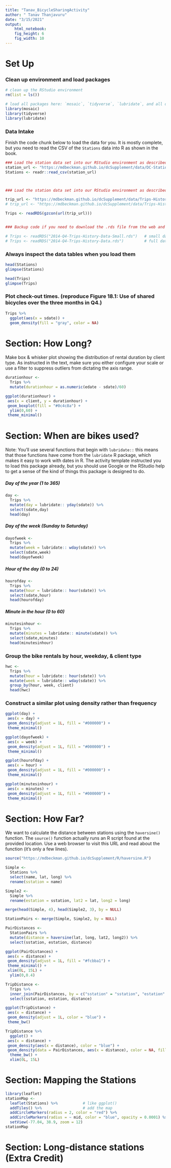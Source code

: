 ```yaml
---
title: "Tanav_BicycleSharingActivity"
author: " Tanav Thanjavuru"
date: "3/15/2021"
output: 
    html_notebook:
    fig_height: 6
    fig_width: 10
---
```



# Set Up

### Clean up environment and load packages
```r
# clean up the RStudio environment 
rm(list = ls())

# load all packages here: `mosaic`, `tidyverse`, `lubridate`, and all others used
library(mosaic)
library(tidyverse)
library(lubridate)


```

### Data Intake

Finish the code chunk below to load the data for you.  It is mostly complete, but you need to read the CSV of the `Stations` data into R as shown in the book.  

```r
### Load the station data set into our RStudio environment as described in the text
station_url <- "https://mdbeckman.github.io/dcSupplement/data/DC-Stations.csv"
Stations <- readr::read_csv(station_url)



### Load the station data set into our RStudio environment as described in the text

trip_url <- "https://mdbeckman.github.io/dcSupplement/data/Trips-History-Data-2014-Q4-Small.rds"  # small data: 10k rows 
# trip_url <- "https://mdbeckman.github.io/dcSupplement/data/Trips-History-Data-2014-Q4.rds"      # full data: 600k rows

Trips <- readRDS(gzcon(url(trip_url)))


### Backup code if you need to download the .rds file from the web and load a local version

# Trips <- readRDS("2014-Q4-Trips-History-Data-Small.rds")   # small data: 10k rows
# Trips <- readRDS("2014-Q4-Trips-History-Data.rds")         # full data: 600k rows

```



### Always inspect the data tables when you load them
```r

head(Stations)
glimpse(Stations)

```
```r
head(Trips)
glimpse(Trips)
```




### Plot check-out times. (reproduce Figure 18.1: Use of shared bicycles over the three months in Q4.)
```r
Trips %>%
  ggplot(aes(x = sdate)) +
  geom_density(fill = "gray", color = NA)
```




# Section: How Long?

Make box & whisker plot showing the distribution of rental duration by client type.  As instructed in the text, make sure you either configure your scale or use a filter to suppress outliers from dictating the axis range.
```r
durationhour <-
  Trips %>%
  mutate(durationhour = as.numeric(edate - sdate)/60)


```

```r
ggplot(durationhour) +
 aes(x = client, y = durationhour) +
 geom_boxplot(fill = "#0c4c8a") +
  ylim(0,60) +
 theme_minimal()
```


# Section: When are bikes used?

Note: You'll use several functions that begin with `lubridate::` this means that those functions have come from the `lubridate` R package, which makes it easy to work with dates in R.  The activity template instructed you to load this package already, but you should use Google or the RStudio help to get a sense of the kind of things this package is designed to do.


##### Day of the year (1 to 365)
```r
day <-
  Trips %>%
  mutate(day = lubridate:: yday(sdate)) %>%
  select(sdate,day)
  head(day)

```




##### Day of the week (Sunday to Saturday)

```r
dayofweek <-
  Trips %>%
  mutate(week = lubridate:: wday(sdate)) %>%
  select(sdate,week)
  head(dayofweek)


```


##### Hour of the day (0 to 24)
```r
hourofday <-
  Trips %>%
  mutate(hour = lubridate:: hour(sdate)) %>%
  select(sdate,hour)
  head(hourofday)

```




##### Minute in the hour (0 to 60)
```r
minutesinhour <-
  Trips %>%
  mutate(minutes = lubridate:: minute(sdate)) %>%
  select(sdate,minutes)
  head(minutesinhour)

```





### Group the bike rentals by hour, weekday, & client type
```r
hwc <-
  Trips %>%
  mutate(hour = lubridate:: hour(sdate)) %>%
  mutate(week = lubridate:: wday(sdate)) %>%
  group_by(hour, week, client)
  head(hwc)

```




### Construct a similar plot using density rather than frequency
```r
ggplot(day) +
 aes(x = day) +
 geom_density(adjust = 1L, fill = "#000000") +
 theme_minimal()
```
```r
ggplot(dayofweek) +
 aes(x = week) +
 geom_density(adjust = 1L, fill = "#000000") +
 theme_minimal()
```
```r
ggplot(hourofday) +
 aes(x = hour) +
 geom_density(adjust = 1L, fill = "#000000") +
 theme_minimal()
```
```r
ggplot(minutesinhour) +
 aes(x = minutes) +
 geom_density(adjust = 1L, fill = "#000000") +
 theme_minimal()
```




# Section: How Far?

We want to calculate the distance between stations using the `haversine()` function.  The `source()` function actually runs an R script found at the provided location.  Use a web browser to visit this URL and read about the function (it's only a few lines).

```r
source("https://mdbeckman.github.io/dcSupplement/R/haversine.R")
```

```r
Simple <-
  Stations %>%
  select(name, lat, long) %>%
  rename(sstation = name)

Simple2 <-
  Simple %>%
  rename(estation = sstation, lat2 = lat, long2 = long)

merge(head(Simple, 4), head(Simple2, 3), by = NULL)
```


```r
StationPairs <- merge(Simple, Simple2, by = NULL)
```


```r
PairDistances <-
  StationPairs %>%
  mutate(distance = haversine(lat, long, lat2, long2)) %>%
  select(sstation, estation, distance)

```

```r
ggplot(PairDistances) +
 aes(x = distance) +
 geom_density(adjust = 1L, fill = "#fcbba1") +
 theme_minimal() +
 xlim(0L, 15L) +
  ylim(0,0.4)
```



```r
TripDistance <- 
  Trips %>%
  inner_join(PairDistances, by = c("sstation" = "sstation", "estation" = "estation")) %>%
  select(sstation, estation, distance)
```

```r
ggplot(TripDistance) +
 aes(x = distance) +
 geom_density(adjust = 1L, color = "blue") +
 theme_bw()
```

```r
TripDistance %>%
  ggplot() +
 aes(x = distance) +
 geom_density(aes(x = distance), color = "blue") +
 geom_density(data = PairDistances, aes(x = distance), color = NA, fill = "red", alpha = 0.2) +
  theme_bw() +
  xlim(0L, 15L)
```



# Section: Mapping the Stations
```r
library(leaflet)
stationMap <-
  leaflet(Stations) %>%           # like ggplot()
  addTiles() %>%                  # add the map
  addCircleMarkers(radius = 2, color = "red") %>%
  addCircleMarkers(radius = ~ mid, color = "blue", opacity = 0.0001) %>%
  setView(-77.04, 38.9, zoom = 12)
stationMap
```






# Section: Long-distance stations (Extra Credit)








